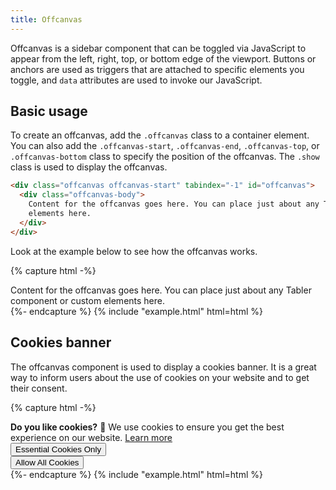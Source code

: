 ```yaml
---
title: Offcanvas
---
```


Offcanvas is a sidebar component that can be toggled via JavaScript to appear from the left, right, top, or bottom edge of the viewport. Buttons or anchors are used as triggers that are attached to specific elements you toggle, and `data` attributes are used to invoke our JavaScript.

## Basic usage

To create an offcanvas, add the `.offcanvas` class to a container element. You can also add the `.offcanvas-start`, `.offcanvas-end`, `.offcanvas-top`, or `.offcanvas-bottom` class to specify the position of the offcanvas. The `.show` class is used to display the offcanvas.

```html
<div class="offcanvas offcanvas-start" tabindex="-1" id="offcanvas">
  <div class="offcanvas-body">
    Content for the offcanvas goes here. You can place just about any Tabler component or custom
    elements here.
  </div>
</div>
```

Look at the example below to see how the offcanvas works.

{% capture html -%}
<div
  class="offcanvas offcanvas-start show"
  tabindex="-1"
  id="offcanvas"
  aria-labelledby="offcanvasLabel"
>
  <div class="offcanvas-body">
    Content for the offcanvas goes here. You can place just about any Tabler component or custom
    elements here.
  </div>
</div>
{%- endcapture %}
{% include "example.html" html=html %}

## Cookies banner

The offcanvas component is used to display a cookies banner. It is a great way to inform users about the use of cookies on your website and to get their consent.

{% capture html -%}
<div
  class="offcanvas offcanvas-bottom h-auto show"
  tabindex="-1"
  id="offcanvasBottom"
  aria-modal="true"
  role="dialog"
>
  <div class="offcanvas-body">
    <div class="container">
      <div class="row align-items-center">
        <div class="col">
          <strong>Do you like cookies?</strong> 🍪 We use cookies to ensure you get the best
          experience on our website.
          <a href="./terms-of-service.html" target="_blank">Learn more</a>
        </div>
        <div class="col-auto">
          <button type="button" class="btn btn-primary" data-bs-dismiss="offcanvas">
            Essential Cookies Only
          </button>
        </div>
        <div class="col-auto">
          <button type="button" class="btn btn-primary" data-bs-dismiss="offcanvas">
            Allow All Cookies
          </button>
        </div>
      </div>
    </div>
  </div>
</div>
{%- endcapture %}
{% include "example.html" html=html %}